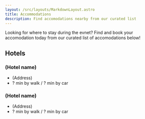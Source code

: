 ```yaml
---
layout: /src/layouts/MarkdownLayout.astro
title: Accommodations
description: Find accomodations nearby from our curated list
---
```

Looking for where to stay during the evnet? Find and book your accomodation today from our curated list of accomodations below!

## Hotels

### (Hotel name)
- (Address)
- ? min by walk / ? min by car

### (Hotel name)
- (Address)
- ? min by walk / ? min by car